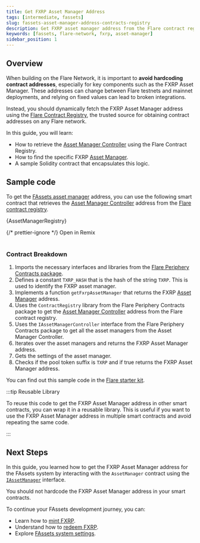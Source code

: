 ```yaml
---
title: Get FXRP Asset Manager Address
tags: [intermediate, fassets]
slug: fassets-asset-manager-address-contracts-registry
description: Get FXRP asset manager address from the Flare contract registry
keywords: [fassets, flare-network, fxrp, asset-manager]
sidebar_position: 1
---
```



## Overview

When building on the Flare Network, it is important to **avoid hardcoding contract addresses**, especially for key components such as the FXRP Asset Manager.
These addresses can change between Flare testnets and mainnet deployments, and relying on fixed values can lead to broken integrations.

Instead, you should dynamically fetch the FXRP Asset Manager address using the [Flare Contract Registry](/network/guides/flare-contracts-registry), the trusted source for obtaining contract addresses on any Flare network.

In this guide, you will learn:

- How to retrieve the [Asset Manager Controller](/fassets/reference/IAssetManagerController) using the Flare Contract Registry.
- How to find the specific FXRP [Asset Manager](/fassets/reference/IAssetManager).
- A sample Solidity contract that encapsulates this logic.

## Sample code

To get the [FAssets asset manager](/fassets/reference/IAssetManager) address, you can use the following smart contract that retrieves the [Asset Manager Controller](/fassets/reference/IAssetManagerController) address from the [Flare contract registry](/network/guides/flare-contracts-registry).

<CodeBlock language="solidity" title="contracts/AssetManagerRegistry.sol">
  {AssetManagerRegistry}
</CodeBlock>

{/* prettier-ignore */}
<Remix fileName="FAssetsAssetManagerRegistry.sol">Open in Remix</Remix>
<br></br>

### Contract Breakdown

1. Imports the necessary interfaces and libraries from the [Flare Periphery Contracts package](https://www.npmjs.com/package/@flarenetwork/flare-periphery-contracts).
2. Defines a constant `TXRP_HASH` that is the hash of the string `TXRP`.
   This is used to identify the FXRP asset manager.
3. Implements a function `getFxrpAssetManager` that returns the FXRP [Asset Manager](/fassets/reference/IAssetManager) address.
4. Uses the `ContractRegistry` library from the Flare Periphery Contracts package to get the [Asset Manager Controller](/fassets/reference/IAssetManagerController) address from the Flare contract registry.
5. Uses the `IAssetManagerController` interface from the Flare Periphery Contracts package to get all the asset managers from the Asset Manager Controller.
6. Iterates over the asset managers and returns the FXRP Asset Manager address.
7. Gets the settings of the asset manager.
8. Checks if the pool token suffix is `TXRP` and if true returns the FXRP Asset Manager address.

You can find out this sample code in the [Flare starter kit](/network/guides/hardhat-foundry-starter-kit).

:::tip Reusable Library

To reuse this code to get the FXRP Asset Manager address in other smart contracts, you can wrap it in a reusable library.
This is useful if you want to use the FXRP Asset Manager address in multiple smart contracts and avoid repeating the same code.

:::

## Next Steps

In this guide, you learned how to get the FXRP Asset Manager address for the FAssets system by interacting with the `AssetManager` contract using the [`IAssetManager`](/fassets/reference/IAssetManager) interface.

You should not hardcode the FXRP Asset Manager address in your smart contracts.

To continue your FAssets development journey, you can:

- Learn how to [mint FXRP](/fassets/developer-guides/fassets-mint).
- Understand how to [redeem FXRP](/fassets/developer-guides/fassets-redeem).
- Explore [FAssets system settings](/fassets/operational-parameters).
